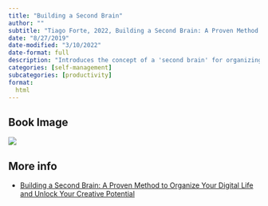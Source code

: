 ```yaml
---
title: "Building a Second Brain"
author: ""
subtitle: "Tiago Forte, 2022, Building a Second Brain: A Proven Method to Organize Your Digital Life and Unlock Your Creative Potential"
date: "8/27/2019"
date-modified: "3/10/2022"
date-format: full
description: "Introduces the concept of a 'second brain' for organizing and managing information in the digital age, providing strategies and tools to enhance creativity and productivity."
categories: [self-management]
subcategories: [productivity]
format:
  html
---
```


## Book Image

![](/books/BuildingaSecondBrain.jpg)

## More info

- [Building a Second Brain: A Proven Method to Organize Your Digital Life and Unlock Your Creative Potential](https://www.amazon.es/Building-Second-Brain-Organize-Potential/dp/1982167386){.external}
